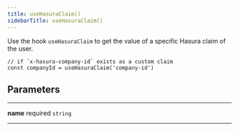 ```yaml
---
title: useHasuraClaim()
sidebarTitle: useHasuraClaim()
---
```


Use the hook `useHasuraClaim` to get the value of a specific Hasura claim of the user.

```tsx
// if `x-hasura-company-id` exists as a custom claim
const companyId = useHasuraClaim('company-id')
```

## Parameters

---

**<span className="parameter-name">name</span>** <span className="optional-status">required</span> <code>string</code>

---
